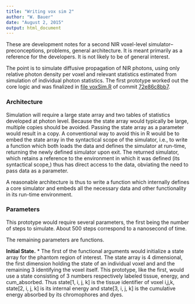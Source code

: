 ```yaml
---
title: "Writing vox sim 2"
author: "W. Bauer"
date: "August 2, 2015"
output: html_document
---
```


These are development notes for a second NIR voxel-level simulator--preconceptions, problems, general architecture. It is meant primarily as a reference for the developers. It is not likely to be of general interest.

The point is to simulate diffusive propagation of NIR photons, using only relative photon density per voxel and relevant statistics estimated from simulation of individual photon statistics. The first prototype worked out the core logic and was finalized in [file voxSim.R](https://github.com/brain-initiative/know_brainR/blob/72e86c8bb70bbc7957afd94e2ffd50fd5dcd121e/R/voxSim.R) of commit [72e86c8bb7](https://github.com/brain-initiative/know_brainR/tree/72e86c8bb70bbc7957afd94e2ffd50fd5dcd121e).

### Architecture

Simulation will require a large state array and two tables of statistics developed at photon level. Because the state array would typically be large, multiple copies should be avoided. Passing the state array as a parameter would result in a copy. A conventional way to avoid this in R would be to embed the state array in the syntactical scope of the simulator, i.e., to write a function which both loads the data and defines the simulator at run-time, returning the newly defined simulator upon exit. The returned simulator, which retains a reference to the environment in which it was defined (its syntactical scope,) thus has direct access to the data, obviating the need to pass data as a parameter.

A reasonable architecture is thus to write a function which internally defines a core simulator and embeds all the necessary data and other functionality in its run-time environment.

### Parameters

This prototype would require several parameters, the first being the number of steps to simulate. About 500 steps correspond to a nanosecond of time.

The remaining parameters are functions.

**Initial State.** 
* The first of the functional arguments would initialize a state array for the phantom region of interest. The state array is 4 dimensional, the first dimension holding the state of an individual voxel and and the remaining 3 identifying the voxel itself. This prototype, like the first, would use a state consisting of 3 numbers respectively labeled tissue, energy, and cum_absorbed. Thus state[1, i, j, k] is the tissue identifier of voxel i,j,k, state[2, i, j, k] is its internal energy and state[3, i, j, k] is the cumulative energy absorbed by its chromophores and dyes.




